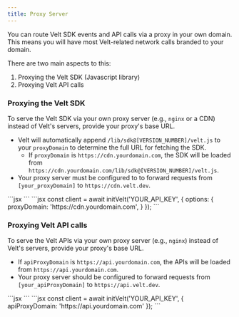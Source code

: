 ```yaml
---
title: Proxy Server
---
```


You can route Velt SDK events and API calls via a proxy in your own domain. This means you will have most Velt-related network calls branded to your domain.

There are two main aspects to this:
1. Proxying the Velt SDK (Javascript library)
2. Proxying Velt API calls

### Proxying the Velt SDK

To serve the Velt SDK via your own proxy server (e.g., `nginx` or a CDN) instead of Velt's servers, provide your proxy's base URL.
- Velt will automatically append `/lib/sdk@[VERSION_NUMBER]/velt.js` to your `proxyDomain` to determine the full URL for fetching the SDK.
  - If `proxyDomain` is `https://cdn.yourdomain.com`, the SDK will be loaded from `https://cdn.yourdomain.com/lib/sdk@[VERSION_NUMBER]/velt.js`.
- Your proxy server must be configured to to forward requests from `[your_proxyDomain]` to `https://cdn.velt.dev`.

<Tabs>
  <Tab title="React / Next.js">
  ```jsx
  <VeltProvider 
    config={{
      proxyDomain: 'https://cdn.yourdomain.com'
    }}
  ></VeltProvider>
  ```
  </Tab>
  <Tab title="Other Frameworks">
 ```jsx
  const client = await initVelt('YOUR_API_KEY', {
    options: {
      proxyDomain: 'https://cdn.yourdomain.com',
    }
  });
  ```
  </Tab>
</Tabs>


### Proxying Velt API calls

To serve the Velt APIs via your own proxy server (e.g., `nginx`) instead of Velt's servers, provide your proxy's base URL.
- If `apiProxyDomain` is `https://api.yourdomain.com`, the APIs will be loaded from `https://api.yourdomain.com`.
- Your proxy server should be configured to forward requests from `[your_apiProxyDomain]` to `https://api.velt.dev`.

<Tabs>
  <Tab title="React / Next.js">
  ```jsx
  <VeltProvider
    config={{
        apiProxyDomain: 'https://api.yourdomain.com'
    }}
  ></VeltProvider>
  ```
  </Tab>
  <Tab title="Other Frameworks">
 ```jsx
  const client = await initVelt('YOUR_API_KEY', {
    apiProxyDomain: 'https://api.yourdomain.com'
  });
  ```
  </Tab>
</Tabs>
